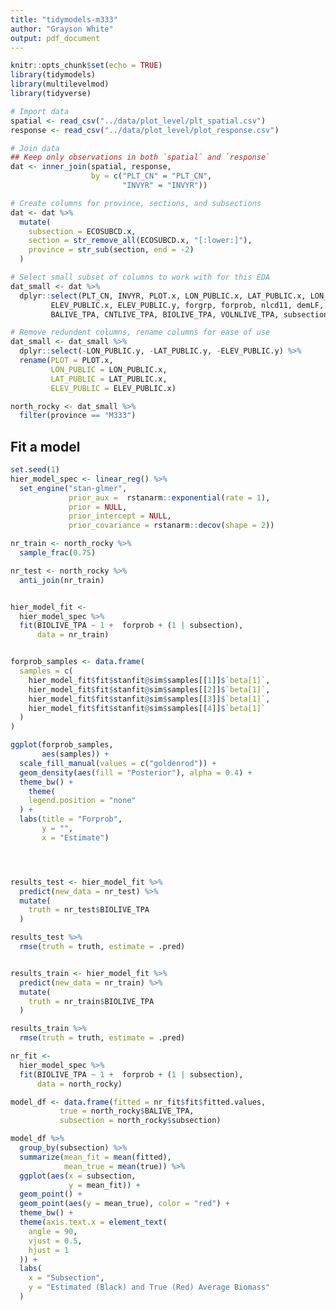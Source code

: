 ```yaml
---
title: "tidymodels-m333"
author: "Grayson White"
output: pdf_document
---
```


```r
knitr::opts_chunk$set(echo = TRUE)
library(tidymodels)
library(multilevelmod)
library(tidyverse)
```

```r
# Import data
spatial <- read_csv("../data/plot_level/plt_spatial.csv")
response <- read_csv("../data/plot_level/plot_response.csv")

# Join data
## Keep only observations in both `spatial` and `response`
dat <- inner_join(spatial, response, 
                  by = c("PLT_CN" = "PLT_CN",
                         "INVYR" = "INVYR"))

# Create columns for province, sections, and subsections
dat <- dat %>%
  mutate(
    subsection = ECOSUBCD.x,
    section = str_remove_all(ECOSUBCD.x, "[:lower:]"),
    province = str_sub(section, end = -2)
  )

# Select small subset of columns to work with for this EDA
dat_small <- dat %>%
  dplyr::select(PLT_CN, INVYR, PLOT.x, LON_PUBLIC.x, LAT_PUBLIC.x, LON_PUBLIC.y, LAT_PUBLIC.y,
         ELEV_PUBLIC.x, ELEV_PUBLIC.y, forgrp, forprob, nlcd11, demLF, evtLF, forbio,
         BALIVE_TPA, CNTLIVE_TPA, BIOLIVE_TPA, VOLNLIVE_TPA, subsection, section, province)

# Remove redundent columns, rename columns for ease of use
dat_small <- dat_small %>%
  dplyr::select(-LON_PUBLIC.y, -LAT_PUBLIC.y, -ELEV_PUBLIC.y) %>%
  rename(PLOT = PLOT.x,
         LON_PUBLIC = LON_PUBLIC.x,
         LAT_PUBLIC = LAT_PUBLIC.x,
         ELEV_PUBLIC = ELEV_PUBLIC.x)

north_rocky <- dat_small %>%
  filter(province == "M333")
```

## Fit a model
```r
set.seed(1)
hier_model_spec <- linear_reg() %>%
  set_engine("stan-glmer",
             prior_aux =  rstanarm::exponential(rate = 1),
             prior = NULL,
             prior_intercept = NULL,
             prior_covariance = rstanarm::decov(shape = 2))

nr_train <- north_rocky %>%
  sample_frac(0.75)

nr_test <- north_rocky %>%
  anti_join(nr_train)


hier_model_fit <- 
  hier_model_spec %>% 
  fit(BIOLIVE_TPA ~ 1 +  forprob + (1 | subsection),
      data = nr_train)


forprob_samples <- data.frame(
  samples = c(
    hier_model_fit$fit$stanfit@sim$samples[[1]]$`beta[1]`,
    hier_model_fit$fit$stanfit@sim$samples[[2]]$`beta[1]`,
    hier_model_fit$fit$stanfit@sim$samples[[3]]$`beta[1]`,
    hier_model_fit$fit$stanfit@sim$samples[[4]]$`beta[1]`
  )
)

ggplot(forprob_samples,
       aes(samples)) +
  scale_fill_manual(values = c("goldenrod")) +
  geom_density(aes(fill = "Posterior"), alpha = 0.4) +
  theme_bw() +
    theme(
    legend.position = "none"
  ) +
  labs(title = "Forprob",
       y = "",
       x = "Estimate")




results_test <- hier_model_fit %>%
  predict(new_data = nr_test) %>%
  mutate(
    truth = nr_test$BIOLIVE_TPA
  )

results_test %>%
  rmse(truth = truth, estimate = .pred)


results_train <- hier_model_fit %>%
  predict(new_data = nr_train) %>%
  mutate(
    truth = nr_train$BIOLIVE_TPA
  )

results_train %>%
  rmse(truth = truth, estimate = .pred)
```

```r
nr_fit <- 
  hier_model_spec %>% 
  fit(BIOLIVE_TPA ~ 1 +  forprob + (1 | subsection),
      data = north_rocky)

model_df <- data.frame(fitted = nr_fit$fit$fitted.values,
           true = north_rocky$BALIVE_TPA,
           subsection = north_rocky$subsection)

model_df %>%
  group_by(subsection) %>%
  summarize(mean_fit = mean(fitted),
            mean_true = mean(true)) %>%
  ggplot(aes(x = subsection,
             y = mean_fit)) +
  geom_point() +
  geom_point(aes(y = mean_true), color = "red") +
  theme_bw() +
  theme(axis.text.x = element_text(
    angle = 90,
    vjust = 0.5,
    hjust = 1
  )) +
  labs(
    x = "Subsection",
    y = "Estimated (Black) and True (Red) Average Biomass"
  )
```